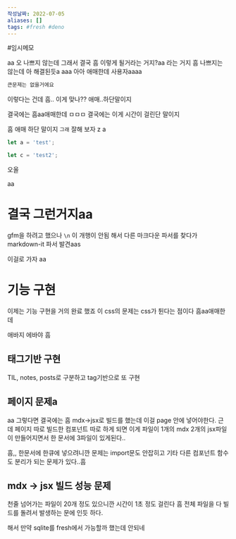 ```yaml
---
작성날짜: 2022-07-05
aliases: []
tags: #fresh #deno
---
```



#임시메모

aa 오 나쁘지 않는데
그래서 결국 흠 이렇게 될거라는 거지?aa
라는 거지 흠 나쁘지는 않는데
아 해결된듯a
aaa
아아 애매한데
사용자aaaa


```js test.ts
큰문제는 없을거에요
```

이렇다는 건데 흠..
이게 맞나??
애매..하단말이지

결국에는 흠aa애매한데
ㅁㅁㅁ
결국에는
이게 시간이 걸린단 말이지

흠 애매 하단 말이지
`그래` 잘해 보자
z
a

```js
let a = 'test';

let c = 'test2';
```

오올

aa

# 결국 그런거지aa

<Text> </Text>

gfm을 하려고 했으나 `\n` 이 개행이 안됨 해서 다른 마크다운 파서를 찾다가 markdown-it
파서 발견aas

이걸로 가자
aa

# 기능 구현

<Test> 이제는 기능 구현을 거의 완료 했죠 </Test>이 css의 문제는 css가 튄다는
점이다 흠aa애매한데

<Text></Text>
애바지 에바야 흠

## 태그기반 구현

TIL, notes, posts로 구분하고
tag기반으로 또 구현

## 페이지 문제a

aa
그렇다면 결국에는 흠
mdx->jsx로 빌드를 했는데 이걸 page 안에 넣어야한다.
근데 페이지 따로 빌드한 컴포넌트 따로 하게 되면 이게 파일이 1개의 mdx
2개의 jsx파일이 만들어지면서 한 문서에 3파일이 있게된다..

흠,,
한문서에 한큐에 넣으려니깐 문제는 import문도 안잡히고
기타 다른 컴포넌트 함수도 분리가 되는 문제가 있다..흠

## mdx -> jsx 빌드 성능 문제

천줄 넘어가는 파일이 20개 정도 있으니깐 시간이 1초 정도 걸린다 흠
전체 파일을 다 빌드를 돌려서 발생하는 문에 인듯 하다.

해서 만약 sqlite를 fresh에서 가능할까 했는데 안되네
